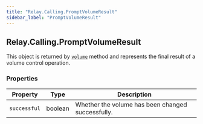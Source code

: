 ```yaml
---
title: "Relay.Calling.PromptVolumeResult"
sidebar_label: "PromptVolumeResult"
---
```


[volume]: /sdks/reference/realtime-sdk/v2/sdks/python/calling/actions/prompt#volume

## Relay.Calling.PromptVolumeResult

This object is returned by [`volume`][volume] method and represents the final result of a volume control operation.

### Properties

| Property | Type | Description |
| -------- | ---- | ----------- |
| `successful` | boolean | Whether the volume has been changed successfully. |
